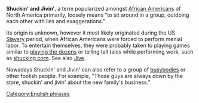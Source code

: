 '''Shuckin' and Jivin' ''', a term popularized amongst [[African Americans]] of North America primarily, loosely means "to sit
around in a group, outdoing each other with lies and
exaggerations."

Its origin is unknown, however it most likely originated during
the US [[Slavery]] period, when African Americans were forced to
perform menial labor. To entertain themselves, they were probably
taken to playing games similar to [[playing the dozens]] or
telling tall tales while performing work, such as [[shucking corn]]. See also [[Jive]].

Nowadays Shuckin' and Jivin' can also refer to a group of
[[busybodies]] or other foolish people. For example, "Those guys
are always down by the store, shuckin' and jivin' about the new
family's business."

[[Category:English phrases]]